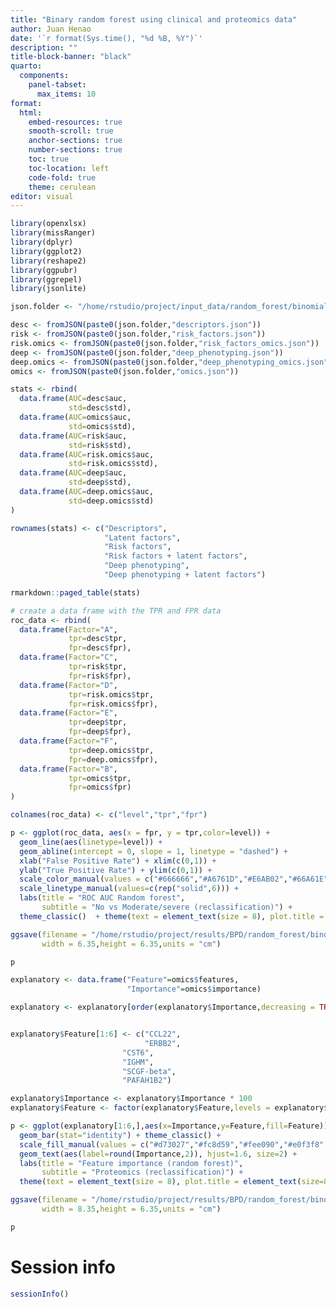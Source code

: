 ```yaml
---
title: "Binary random forest using clinical and proteomics data"
author: Juan Henao
date: '`r format(Sys.time(), "%d %B, %Y")`'
description: ""
title-block-banner: "black"
quarto:
  components:
    panel-tabset:
      max_items: 10
format: 
  html:
    embed-resources: true
    smooth-scroll: true
    anchor-sections: true
    number-sections: true
    toc: true
    toc-location: left
    code-fold: true
    theme: cerulean
editor: visual
---
```


```r
library(openxlsx)
library(missRanger)
library(dplyr)
library(ggplot2)
library(reshape2)
library(ggpubr)
library(ggrepel)
library(jsonlite)

json.folder <- "/home/rstudio/project/input_data/random_forest/binomial/proteomics/"

desc <- fromJSON(paste0(json.folder,"descriptors.json"))
risk <- fromJSON(paste0(json.folder,"risk_factors.json"))
risk.omics <- fromJSON(paste0(json.folder,"risk_factors_omics.json"))
deep <- fromJSON(paste0(json.folder,"deep_phenotyping.json"))
deep.omics <- fromJSON(paste0(json.folder,"deep_phenotyping_omics.json"))
omics <- fromJSON(paste0(json.folder,"omics.json"))

stats <- rbind(
  data.frame(AUC=desc$auc,
             std=desc$std),
  data.frame(AUC=omics$auc,
             std=omics$std),
  data.frame(AUC=risk$auc,
             std=risk$std),
  data.frame(AUC=risk.omics$auc,
             std=risk.omics$std),
  data.frame(AUC=deep$auc,
             std=deep$std),
  data.frame(AUC=deep.omics$auc,
             std=deep.omics$std)
)

rownames(stats) <- c("Descriptors",
                     "Latent factors",
                     "Risk factors",
                     "Risk factors + latent factors",
                     "Deep phenotyping",
                     "Deep phenotyping + latent factors")

rmarkdown::paged_table(stats)

# create a data frame with the TPR and FPR data
roc_data <- rbind(
  data.frame(Factor="A",
             tpr=desc$tpr,
             fpr=desc$fpr),
  data.frame(Factor="C",
             tpr=risk$tpr,
             fpr=risk$fpr),
  data.frame(Factor="D",
             tpr=risk.omics$tpr,
             fpr=risk.omics$fpr),
  data.frame(Factor="E",
             tpr=deep$tpr,
             fpr=deep$fpr),
  data.frame(Factor="F",
             tpr=deep.omics$tpr,
             fpr=deep.omics$fpr),
  data.frame(Factor="B",
             tpr=omics$tpr,
             fpr=omics$fpr)
)

colnames(roc_data) <- c("level","tpr","fpr")

p <- ggplot(roc_data, aes(x = fpr, y = tpr,color=level)) +
  geom_line(aes(linetype=level)) + 
  geom_abline(intercept = 0, slope = 1, linetype = "dashed") +
  xlab("False Positive Rate") + xlim(c(0,1)) +
  ylab("True Positive Rate") + ylim(c(0,1)) +
  scale_color_manual(values = c("#666666","#A6761D","#E6AB02","#66A61E","#E7298A","#7570B3")) +
  scale_linetype_manual(values=c(rep("solid",6))) +
  labs(title = "ROC AUC Random forest",
       subtitle = "No vs Moderate/severe (reclassification)") +
  theme_classic()  + theme(text = element_text(size = 8), plot.title = element_text(size=8), legend.position = "none")

ggsave(filename = "/home/rstudio/project/results/BPD/random_forest/binomial/proteomics/240728_rocauc.pdf",plot = p,
       width = 6.35,height = 6.35,units = "cm")

p
```

```r
explanatory <- data.frame("Feature"=omics$features,
                          "Importance"=omics$importance)

explanatory <- explanatory[order(explanatory$Importance,decreasing = TRUE),]


explanatory$Feature[1:6] <- c("CCL22",
                              "ERBB2",
                         "CST6",
                         "IGHM",
                         "SCGF-beta",
                         "PAFAH1B2")

explanatory$Importance <- explanatory$Importance * 100
explanatory$Feature <- factor(explanatory$Feature,levels = explanatory$Feature)

p <- ggplot(explanatory[1:6,],aes(x=Importance,y=Feature,fill=Feature)) +
  geom_bar(stat="identity") + theme_classic() +
  scale_fill_manual(values = c("#d73027","#fc8d59","#fee090","#e0f3f8","#91bfdb","#4575b4")) +
  geom_text(aes(label=round(Importance,2)), hjust=1.6, size=2) +
  labs(title = "Feature importance (random forest)",
       subtitle = "Proteomics (reclassification)") +
  theme(text = element_text(size = 8), plot.title = element_text(size=8)) + theme(legend.position = "none")

ggsave(filename = "/home/rstudio/project/results/BPD/random_forest/binomial/proteomics/240728_feature_importance.pdf",plot = p,
       width = 8.35,height = 6.35,units = "cm")

p
```

# Session info

```r
sessionInfo()
```